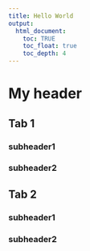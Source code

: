 ```yaml
---
title: Hello World
output:
  html_document:
    toc: TRUE
    toc_float: true
    toc_depth: 4
---
```


# My header {.tabset}

## Tab 1
### subheader1
### subheader2

## Tab 2

### subheader1
### subheader2
